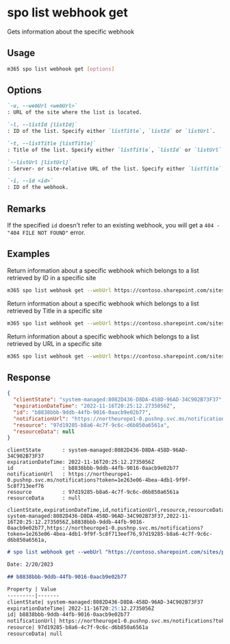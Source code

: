 
# spo list webhook get

Gets information about the specific webhook

## Usage

```sh
m365 spo list webhook get [options]
```

## Options

```md defintion-list
`-u, --webUrl <webUrl>`
: URL of the site where the list is located.

`-l, --listId [listId]`
: ID of the list. Specify either `listTitle`, `listId` or `listUrl`.

`-t, --listTitle [listTitle]`
: Title of the list. Specify either `listTitle`, `listId` or `listUrl`.

`--listUrl [listUrl]`
: Server- or site-relative URL of the list. Specify either `listTitle`, `listId` or `listUrl`.

`-i, --id <id>`
: ID of the webhook.
```

<Global />

## Remarks

If the specified `id` doesn't refer to an existing webhook, you will get a `404 - "404 FILE NOT FOUND"` error.

## Examples

Return information about a specific webhook which belongs to a list retrieved by ID in a specific site

```sh
m365 spo list webhook get --webUrl https://contoso.sharepoint.com/sites/project-x --listId 0cd891ef-afce-4e55-b836-fce03286cccf --id cc27a922-8224-4296-90a5-ebbc54da2e85
```

Return information about a specific webhook which belongs to a list retrieved by Title in a specific site

```sh
m365 spo list webhook get --webUrl https://contoso.sharepoint.com/sites/project-x --listTitle Documents --id cc27a922-8224-4296-90a5-ebbc54da2e85
```

Return information about a specific webhook which belongs to a list retrieved by URL in a specific site

```sh
m365 spo list webhook get --webUrl https://contoso.sharepoint.com/sites/project-x --listUrl '/sites/project-x/Documents' --id cc27a922-8224-4296-90a5-ebbc54da2e85
```

## Response

<Tabs>
  <TabItem value="json" label="JSON">

  ```json
  {
    "clientState": "system-managed:8082D436-D8DA-458D-96AD-34C902B73F37",
    "expirationDateTime": "2022-11-16T20:25:12.2735056Z",
    "id": "b8838bbb-9ddb-44fb-9016-0aacb9e02b77",
    "notificationUrl": "https://northeurope1-0.pushnp.svc.ms/notifications?token=1e263e06-4bea-4db1-9f9f-5c8f713eef76",
    "resource": "97d19285-b8a6-4c7f-9c6c-d6b850a6561a",
    "resourceData": null
  }
  ```

  </TabItem>
  <TabItem value="text" label="Text">

  ```text
  clientState       : system-managed:8082D436-D8DA-458D-96AD-34C902B73F37
  expirationDateTime: 2022-11-16T20:25:12.2735056Z
  id                : b8838bbb-9ddb-44fb-9016-0aacb9e02b77
  notificationUrl   : https://northeurope1-0.pushnp.svc.ms/notifications?token=1e263e06-4bea-4db1-9f9f-5c8f713eef76
  resource          : 97d19285-b8a6-4c7f-9c6c-d6b850a6561a
  resourceData      : null
  ```

  </TabItem>
  <TabItem value="csv" label="CSV">

  ```csv
  clientState,expirationDateTime,id,notificationUrl,resource,resourceData
  system-managed:8082D436-D8DA-458D-96AD-34C902B73F37,2022-11-16T20:25:12.2735056Z,b8838bbb-9ddb-44fb-9016-0aacb9e02b77,https://northeurope1-0.pushnp.svc.ms/notifications?token=1e263e06-4bea-4db1-9f9f-5c8f713eef76,97d19285-b8a6-4c7f-9c6c-d6b850a6561a,
  ```

  </TabItem>
  <TabItem value="md" label="Markdown">

  ```md
  # spo list webhook get --webUrl "https://contoso.sharepoint.com/sites/project-x" --listTitle "Documents" --id "b8838bbb-9ddb-44fb-9016-0aacb9e02b77"

  Date: 2/20/2023

  ## b8838bbb-9ddb-44fb-9016-0aacb9e02b77

  Property | Value
  ---------|-------
  clientState| system-managed:8082D436-D8DA-458D-96AD-34C902B73F37
  expirationDateTime| 2022-11-16T20:25:12.2735056Z
  id| b8838bbb-9ddb-44fb-9016-0aacb9e02b77
  notificationUrl| https://northeurope1-0.pushnp.svc.ms/notifications?token=1e263e06-4bea-4db1-9f9f-5c8f713eef76
  resource| 97d19285-b8a6-4c7f-9c6c-d6b850a6561a
  resourceData| null
  ```

  </TabItem>
</Tabs>
